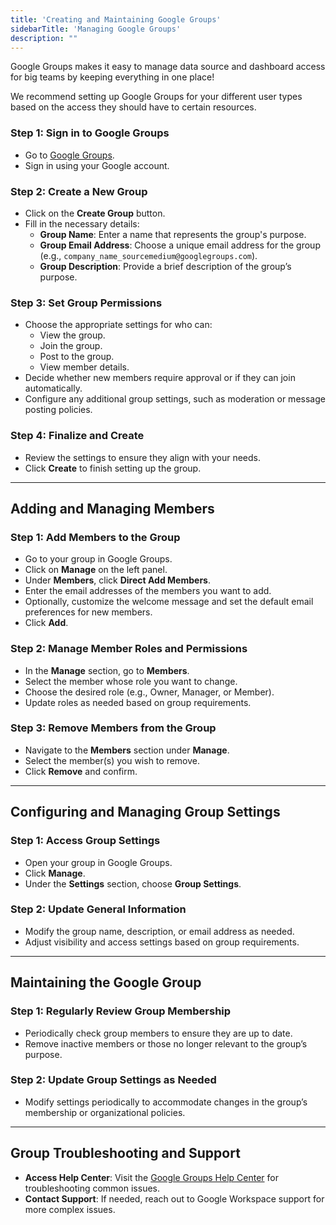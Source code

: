 ```yaml
---
title: 'Creating and Maintaining Google Groups'
sidebarTitle: 'Managing Google Groups'
description: ""
---
```


Google Groups makes it easy to manage data source and dashboard access for big teams by keeping everything in one place! 

We recommend setting up Google Groups for your different user types based on the access they should have to certain resources.


### Step 1: Sign in to Google Groups
- Go to [Google Groups](https://groups.google.com).
- Sign in using your Google account.

### Step 2: Create a New Group
- Click on the **Create Group** button.
- Fill in the necessary details:
  - **Group Name**: Enter a name that represents the group's purpose.
  - **Group Email Address**: Choose a unique email address for the group (e.g., `company_name_sourcemedium@googlegroups.com`).
  - **Group Description**: Provide a brief description of the group’s purpose.

### Step 3: Set Group Permissions
- Choose the appropriate settings for who can:
  - View the group.
  - Join the group.
  - Post to the group.
  - View member details.
- Decide whether new members require approval or if they can join automatically.
- Configure any additional group settings, such as moderation or message posting policies.

### Step 4: Finalize and Create
- Review the settings to ensure they align with your needs.
- Click **Create** to finish setting up the group.

---

## Adding and Managing Members

### Step 1: Add Members to the Group

- Go to your group in Google Groups.
- Click on **Manage** on the left panel.
- Under **Members**, click **Direct Add Members**.
- Enter the email addresses of the members you want to add.
- Optionally, customize the welcome message and set the default email preferences for new members.
- Click **Add**.

### Step 2: Manage Member Roles and Permissions

- In the **Manage** section, go to **Members**.
- Select the member whose role you want to change.
- Choose the desired role (e.g., Owner, Manager, or Member).
- Update roles as needed based on group requirements.

### Step 3: Remove Members from the Group

- Navigate to the **Members** section under **Manage**.
- Select the member(s) you wish to remove.
- Click **Remove** and confirm.

---

## Configuring and Managing Group Settings

### Step 1: Access Group Settings

- Open your group in Google Groups.
- Click **Manage**.
- Under the **Settings** section, choose **Group Settings**.

### Step 2: Update General Information

- Modify the group name, description, or email address as needed.
- Adjust visibility and access settings based on group requirements.

---

## Maintaining the Google Group

### Step 1: Regularly Review Group Membership

- Periodically check group members to ensure they are up to date.
- Remove inactive members or those no longer relevant to the group’s purpose.

### Step 2: Update Group Settings as Needed

- Modify settings periodically to accommodate changes in the group’s membership or organizational policies.

---

## Group Troubleshooting and Support

- **Access Help Center**: Visit the [Google Groups Help Center](https://support.google.com/groups/) for troubleshooting common issues.
- **Contact Support**: If needed, reach out to Google Workspace support for more complex issues.
